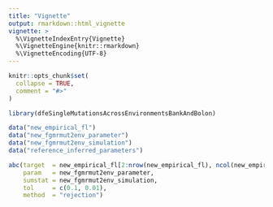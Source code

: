 ```yaml
---
title: "Vignette"
output: rmarkdown::html_vignette
vignette: >
  %\VignetteIndexEntry{Vignette}
  %\VignetteEngine{knitr::rmarkdown}
  %\VignetteEncoding{UTF-8}
---
```


```r
knitr::opts_chunk$set(
  collapse = TRUE,
  comment = "#>"
)
```

```r
library(dfeSingleMutationsAcrossEnvironmentsBankAndBolon)
```

```r
data("new_empirical_fl")
data("new_fgmrmut2env_parameter")
data("new_fgmrmut2env_simulation")
data("reference_inferred_parameters")

abc(target  = new_empirical_fl[2:nrow(new_empirical_fl), ncol(new_empirical_fl)],
    param   = new_fgmrmut2env_parameter,
    sumstat = new_fgmrmut2env_simulation,
    tol     = c(0.1, 0.01),
    method  = "rejection")
```

